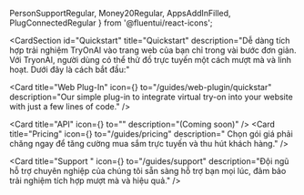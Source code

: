   PersonSupportRegular,
  Money20Regular,
  AppsAddInFilled,
  PlugConnectedRegular
} from '@fluentui/react-icons';

<CardSection
  id="Quickstart"
  title="Quickstart"
  description="Dễ dàng tích hợp trải nghiệm TryOnAI vào trang web của bạn chỉ trong vài bước đơn giản.
   Với TryonAI, người dùng có thể thử đồ trực tuyến một cách mượt mà và linh hoạt. Dưới đây là cách bắt đầu:"
>
  <Card
    title="Web Plug-In"
    icon={<PlugConnectedRegular />}
    to="/guides/web-plugin/quickstar"
    description="Our simple plug-in to integrate virtual try-on into your website with just a few lines of code."
  />

<Card
  title="API"
  icon={<AppsAddInFilled />}
  to=""
  description="(Coming soon)"
/>
  <Card
    title="Pricing"
    icon={<Money20Regular />}
    to="/guides/pricing"
    description=" Chọn gói giá phải chăng ngay để tăng cường mua sắm trực tuyến và thu hút khách hàng."
  />

<Card
  title="Support "
  icon={<PersonSupportRegular />}
  to="/guides/support"
  description="Đội ngũ hỗ trợ chuyên nghiệp của chúng tôi sẵn sàng hỗ trợ bạn mọi lúc, đảm bảo trải nghiệm tích hợp mượt mà và hiệu quả."
/>
</CardSection>
